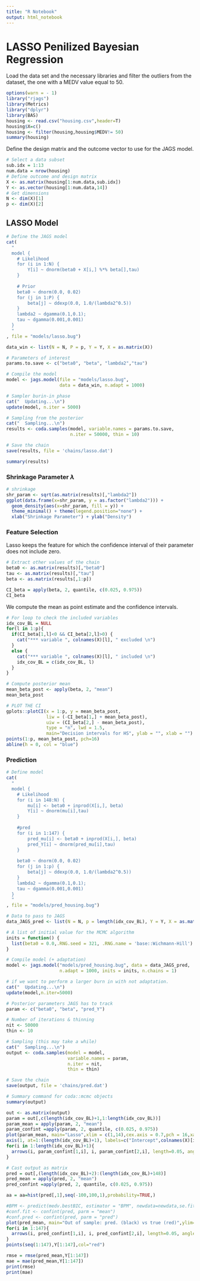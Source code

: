 ---
title: "R Notebook"
output: html_notebook
---

# LASSO Penilized Bayesian Regression

Load the data set and the necessary libraries and filter the outliers from the dataset, the one with a MEDV value equal to 50.

```{r}
options(warn = - 1)
library("rjags")
library(Metrics)
library("dplyr")
library(BAS)
housing <- read.csv("housing.csv",header=T)
housing$X=c()
housing <- filter(housing,housing$MEDV!= 50)
summary(housing)
```

Define the design matrix and the outcome vector to use for the JAGS model.

```{r}
# Select a data subset
sub.idx = 1:13
num.data = nrow(housing)
# Define outcome and design matrix
X <- as.matrix(housing[1:num.data,sub.idx])
Y <- as.vector(housing[1:num.data,14])
# Get dimensions
N <- dim(X)[1]
p <- dim(X)[2]
```

## LASSO Model

```{r}
# Define the JAGS model
cat(
  "
  model {
    # Likelihood     
  	for (i in 1:N) {
  		Y[i] ~ dnorm(beta0 + X[i,] %*% beta[],tau) 
  	} 
  
    # Prior
  	beta0 ~ dnorm(0.0, 0.02)
    for (j in 1:P) {
  	 	beta[j] ~ ddexp(0.0, 1.0/(lambda2^0.5))
  	}
  	lambda2 ~ dgamma(0.1,0.1);
  	tau ~ dgamma(0.001,0.001)
  }
  "
, file = "models/lasso.bug")

data_win <- list(N = N, P = p, Y = Y, X = as.matrix(X))
```

```{r}
# Parameters of interest
params.to.save <- c("beta0", "beta", "lambda2","tau")

# Compile the model
model <- jags.model(file = "models/lasso.bug",
                    data = data_win, n.adapt = 1000)
```

```{r}
# Sampler burin-in phase
cat("  Updating...\n")
update(model, n.iter = 5000)
```

```{r}
# Sampling from the posterior
cat("  Sampling...\n")
results <- coda.samples(model, variable.names = params.to.save,
                        n.iter = 50000, thin = 10)

# Save the chain
save(results, file = 'chains/lasso.dat')
```

```{r}
summary(results)
```

### Shrinkage Parameter $\lambda$

```{r}
# shrinkage
shr_param <- sqrt(as.matrix(results)[,"lambda2"])
ggplot(data.frame(x=shr_param, y = as.factor("lambda2"))) + 
  geom_density(aes(x=shr_param, fill = y)) + 
  theme_minimal() + theme(legend.position="none") +
  xlab("Shrinkage Parameter") + ylab("Density")
```

### Feature Selection

Lasso keeps the feature for which the confidence interval of their parameter does not include zero.

```{r}
# Extract other values of the chain
beta0 <- as.matrix(results)[,"beta0"]
tau <- as.matrix(results)[,"tau"]
beta <- as.matrix(results[,1:p])

CI_beta = apply(beta, 2, quantile, c(0.025, 0.975)) 
CI_beta
```

We compute the mean as point estimate and the confidence intervals.

```{r}
# For loop to check the included variables
idx_cov_BL = NULL
for(l in 1:p){
  if(CI_beta[1,l]<0 && CI_beta[2,l]>0) {
    cat("*** variable ", colnames(X)[l], " excluded \n")
  }
  else {
    cat("*** variable ", colnames(X)[l], " included \n")
    idx_cov_BL = c(idx_cov_BL, l)
  }
}

# Compute posterior mean
mean_beta_post <- apply(beta, 2, "mean")
mean_beta_post
```

```{r}
# PLOT THE CI
gplots::plotCI(x = 1:p, y = mean_beta_post,
               liw = (-CI_beta[1,] + mean_beta_post),
               uiw = (CI_beta[2,] - mean_beta_post),
               type = "n", lwd = 1.5,
               main="Decision intervals for HS", ylab = "", xlab = "")
points(1:p, mean_beta_post, pch=16)
abline(h = 0, col = "blue")
```

### Prediction

```{r}

# Define model
cat(
  "
  model {
    # Likelihood 
    for (i in 148:N) {
    	mu[i] <- beta0 + inprod(X[i,], beta)
    	Y[i] ~ dnorm(mu[i],tau)
    } 
    
    #pred
    for (i in 1:147) {
    	pred_mu[i] <- beta0 + inprod(X[i,], beta)
    	pred_Y[i] ~ dnorm(pred_mu[i],tau)
    } 
    
  	beta0 ~ dnorm(0.0, 0.02)
    for (j in 1:p) {
  	 	beta[j] ~ ddexp(0.0, 1.0/(lambda2^0.5))
  	}
  	lambda2 ~ dgamma(0.1,0.1);
  	tau ~ dgamma(0.001,0.001)
  }
  "
, file = "models/pred_housing.bug")

# Data to pass to JAGS
data_JAGS_pred <- list(N = N, p = length(idx_cov_BL), Y = Y, X = as.matrix(X)[,idx_cov_BL])

# A list of initial value for the MCMC algorithm 
inits = function() {
  list(beta0 = 0.0,.RNG.seed = 321, .RNG.name = 'base::Wichmann-Hill') 
}

# Compile model (+ adaptation)
model <- jags.model("models/pred_housing.bug", data = data_JAGS_pred,
                    n.adapt = 1000, inits = inits, n.chains = 1) 
```

```{r}
# if we want to perform a larger burn in with not adaptation.
cat("  Updating...\n")
update(model,n.iter=5000)

# Posterior parameters JAGS has to track
param <- c("beta0", "beta", "pred_Y")

# Number of iterations & thinning
nit <- 50000
thin <- 10
```

```{r}
# Sampling (this may take a while)
cat("  Sampling...\n")
output <- coda.samples(model = model,
                       variable.names = param,
                       n.iter = nit,
                       thin = thin)

# Save the chain
save(output, file = 'chains/pred.dat')
```

```{r}
# Summary command for coda::mcmc objects
summary(output)
```

```{r}
out <- as.matrix(output)
param = out[,c(length(idx_cov_BL)+1,1:length(idx_cov_BL))]
param_mean = apply(param, 2, "mean")
param_confint =apply(param, 2, quantile, c(0.025, 0.975))
plot(param_mean, main="Lasso",xlim = c(1,14),cex.axis = 0.7,pch = 16,xaxt = "n")
axis(1, at=1:(length(idx_cov_BL)+1), labels=c("Intercept",colnames(X)[idx_cov_BL]),cex.axis = 0.5) 
for(i in 1:length(idx_cov_BL)+1){
  arrows(i, param_confint[1,i], i, param_confint[2,i], length=0.05, angle=90, code=3)
}
```

```{r}
# Cast output as matrix
pred = out[,(length(idx_cov_BL)+2):(length(idx_cov_BL)+148)]
pred_mean = apply(pred, 2, "mean")
pred_confint =apply(pred, 2, quantile, c(0.025, 0.975))

aa = aa=hist(pred[,1],seq(-100,100,1),probability=TRUE,)
```

```{r}
#BPM <- predict(medv.bestBIC, estimator = "BPM", newdata=newdata,se.fit = TRUE)
#conf.fit <- confint(pred, parm = "mean")
#conf.pred <- confint(pred, parm = "pred")
plot(pred_mean, main="Out of sample: pred. (black) vs true (red)",ylim=c(0,50),cex.axis = 0.7,pch = 16)
for(i in 1:147){
  arrows(i, pred_confint[1,i], i, pred_confint[2,i], length=0.05, angle=90, code=3)
}
points(seq(1:147),Y[1:147],col="red")

rmse = rmse(pred_mean,Y[1:147])
mae = mae(pred_mean,Y[1:147])
print(rmse)
print(mae)
```
